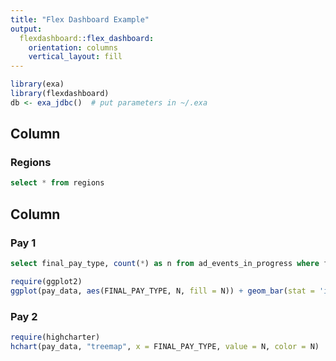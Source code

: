 ```yaml
---
title: "Flex Dashboard Example"
output: 
  flexdashboard::flex_dashboard:
    orientation: columns
    vertical_layout: fill
---
```


```r
library(exa)
library(flexdashboard)
db <- exa_jdbc()  # put parameters in ~/.exa
```

Column {data-width=650}
-----------------------------------------------------------------------

### Regions

```sql
select * from regions
```

Column {data-width=350}
-----------------------------------------------------------------------

### Pay 1

```sql
select final_pay_type, count(*) as n from ad_events_in_progress where final_pay_type is not null group by 1
```

```r
require(ggplot2)
ggplot(pay_data, aes(FINAL_PAY_TYPE, N, fill = N)) + geom_bar(stat = 'identity') + coord_flip()
```

### Pay 2

```r
require(highcharter)
hchart(pay_data, "treemap", x = FINAL_PAY_TYPE, value = N, color = N)
```


